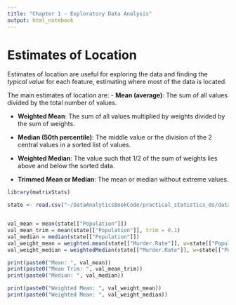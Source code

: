 ```yaml
---
title: "Chapter 1 - Exploratory Data Analysis"
output: html_notebook
---
```


# Estimates of Location

Estimates of location are useful for exploring the data and finding the *typical value* for each feature, estimating where most of the data is located.

The main estimates of location are:
- **Mean (average)**: The sum of all values divided by the total number of values.

- **Weighted Mean**: The sum of all values multiplied by weights divided by the sum of weights.

- **Median (50th percentile)**: The middle value or the division of the 2 central values in a sorted list of values.

- **Weighted Median**: The value such that 1/2 of the sum of weights lies above and below the sorted data.

- **Trimmed Mean or Median**: The mean or median without extreme values.

```r
library(matrixStats)

state <- read.csv("~/DataAnalyticsBookCode/practical_statistics_ds/data/state.csv")


val_mean = mean(state[["Population"]])
val_mean_trim = mean(state[["Population"]], trim = 0.1)
val_median = median(state[["Population"]])
val_weight_mean = weighted.mean(state[["Murder.Rate"]], w=state[["Population"]])
val_weight_median = weightedMedian(state[["Murder.Rate"]], w=state[["Population"]])

print(paste0("Mean: ", val_mean))
print(paste0("Mean Trim: ", val_mean_trim))
print(paste0("Median: ", val_median))

print(paste0("Weighted Mean: ", val_weight_mean))
print(paste0("Weighted Mean: ", val_weight_median))

```

